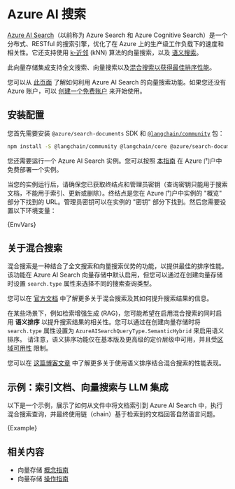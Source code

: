 # Azure AI 搜索

[Azure AI Search](https://azure.microsoft.com/products/ai-services/ai-search)（以前称为 Azure Search 和 Azure Cognitive Search）是一个分布式、RESTful 的搜索引擎，优化了在 Azure 上的生产级工作负载下的速度和相关性。它还支持使用 [k-近邻](https://zh.wikipedia.org/wiki/最近邻搜索) (kNN) 算法的向量搜索，以及 [语义搜索](https://learn.microsoft.com/azure/search/semantic-search-overview)。

此向量存储集成支持全文搜索、向量搜索以及[混合搜索以获得最佳排序性能](https://techcommunity.microsoft.com/t5/ai-azure-ai-services-blog/azure-cognitive-search-outperforming-vector-search-with-hybrid/ba-p/3929167)。

您可以从 [此页面](https://learn.microsoft.com/azure/search/vector-search-overview) 了解如何利用 Azure AI Search 的向量搜索功能。如果您还没有 Azure 账户，可以 [创建一个免费账户](https://azure.microsoft.com/free/) 来开始使用。

## 安装配置

您首先需要安装 `@azure/search-documents` SDK 和 [`@langchain/community`](https://www.npmjs.com/package/@langchain/community) 包：


<IntegrationInstallTooltip></IntegrationInstallTooltip>

```bash npm2yarn
npm install -S @langchain/community @langchain/core @azure/search-documents
```

您还需要运行一个 Azure AI Search 实例。您可以按照 [本指南](https://learn.microsoft.com/azure/search/search-create-service-portal) 在 Azure 门户中免费部署一个实例。

当您的实例运行后，请确保您已获取终结点和管理员密钥（查询密钥只能用于搜索文档，不能用于索引、更新或删除）。终结点是您在 Azure 门户中实例的 "概览" 部分下找到的 URL。管理员密钥可以在实例的 "密钥" 部分下找到。然后您需要设置以下环境变量：


<CodeBlock language="text">{EnvVars}</CodeBlock>

## 关于混合搜索

混合搜索是一种结合了全文搜索和向量搜索优势的功能，以提供最佳的排序性能。该功能在 Azure AI Search 向量存储中默认启用，但您可以通过在创建向量存储时设置 `search.type` 属性来选择不同的搜索查询类型。

您可以在 [官方文档](https://learn.microsoft.com/azure/search/hybrid-search-overview) 中了解更多关于混合搜索及其如何提升搜索结果的信息。

在某些场景下，例如检索增强生成 (RAG)，您可能希望在启用混合搜索的同时启用 **语义排序** 以提升搜索结果的相关性。您可以通过在创建向量存储时将 `search.type` 属性设置为 `AzureAISearchQueryType.SemanticHybrid` 来启用语义排序。
请注意，语义排序功能仅在基本版及更高级的定价层级中可用，并且受[区域可用性](https://azure.microsoft.com/en-us/explore/global-infrastructure/products-by-region/?products=search) 限制。

您可以在 [这篇博客文章](https://techcommunity.microsoft.com/t5/ai-azure-ai-services-blog/azure-cognitive-search-outperforming-vector-search-with-hybrid/ba-p/3929167) 中了解更多关于使用语义排序结合混合搜索的性能表现。

## 示例：索引文档、向量搜索与 LLM 集成

以下是一个示例，展示了如何从文件中将文档索引到 Azure AI Search 中，执行混合搜索查询，并最终使用链（chain）基于检索到的文档回答自然语言问题。


<CodeBlock language="typescript">{Example}</CodeBlock>

## 相关内容

- 向量存储 [概念指南](/docs/concepts/#vectorstores)
- 向量存储 [操作指南](/docs/how_to/#vectorstores)